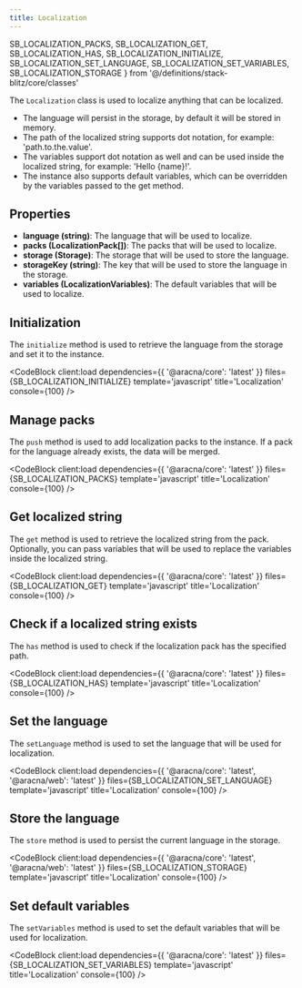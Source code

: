```yaml
---
title: Localization
---
```


  SB_LOCALIZATION_PACKS,
  SB_LOCALIZATION_GET,
  SB_LOCALIZATION_HAS,
  SB_LOCALIZATION_INITIALIZE,
  SB_LOCALIZATION_SET_LANGUAGE,
  SB_LOCALIZATION_SET_VARIABLES,
  SB_LOCALIZATION_STORAGE
} from '@/definitions/stack-blitz/core/classes'

The `Localization` class is used to localize anything that can be localized.

- The language will persist in the storage, by default it will be stored in memory.
- The path of the localized string supports dot notation, for example: 'path.to.the.value'.
- The variables support dot notation as well and can be used inside the localized string, for example: 'Hello \{name\}!'.
- The instance also supports default variables, which can be overridden by the variables passed to the get method.

## Properties

- **language (string)**: The language that will be used to localize.
- **packs (LocalizationPack[])**: The packs that will be used to localize.
- **storage (Storage)**: The storage that will be used to store the language.
- **storageKey (string)**: The key that will be used to store the language in the storage.
- **variables (LocalizationVariables)**: The default variables that will be used to localize.

## Initialization

The `initialize` method is used to retrieve the language from the storage and set it to the instance.

<CodeBlock
  client:load
  dependencies={{ '@aracna/core': 'latest' }}
  files={SB_LOCALIZATION_INITIALIZE}
  template='javascript'
  title='Localization'
  console={100}
/>

## Manage packs

The `push` method is used to add localization packs to the instance. If a pack for the language already exists, the data will be merged.

<CodeBlock client:load dependencies={{ '@aracna/core': 'latest' }} files={SB_LOCALIZATION_PACKS} template='javascript' title='Localization' console={100} />

## Get localized string

The `get` method is used to retrieve the localized string from the pack. Optionally, you can pass variables that will be used to replace the variables inside the localized string.

<CodeBlock client:load dependencies={{ '@aracna/core': 'latest' }} files={SB_LOCALIZATION_GET} template='javascript' title='Localization' console={100} />

## Check if a localized string exists

The `has` method is used to check if the localization pack has the specified path.

<CodeBlock client:load dependencies={{ '@aracna/core': 'latest' }} files={SB_LOCALIZATION_HAS} template='javascript' title='Localization' console={100} />

## Set the language

The `setLanguage` method is used to set the language that will be used for localization.

<CodeBlock
  client:load
  dependencies={{ '@aracna/core': 'latest', '@aracna/web': 'latest' }}
  files={SB_LOCALIZATION_SET_LANGUAGE}
  template='javascript'
  title='Localization'
  console={100}
/>

## Store the language

The `store` method is used to persist the current language in the storage.

<CodeBlock
  client:load
  dependencies={{ '@aracna/core': 'latest', '@aracna/web': 'latest' }}
  files={SB_LOCALIZATION_STORAGE}
  template='javascript'
  title='Localization'
  console={100}
/>

## Set default variables

The `setVariables` method is used to set the default variables that will be used for localization.

<CodeBlock
  client:load
  dependencies={{ '@aracna/core': 'latest' }}
  files={SB_LOCALIZATION_SET_VARIABLES}
  template='javascript'
  title='Localization'
  console={100}
/>
